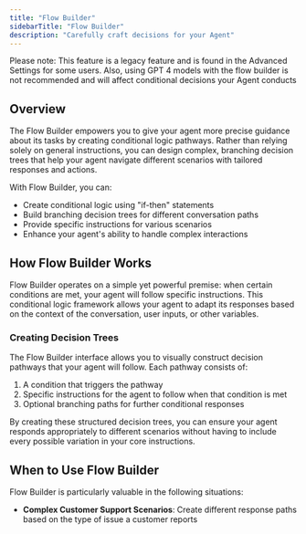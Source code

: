 ```yaml
---
title: "Flow Builder"
sidebarTitle: "Flow Builder"
description: "Carefully craft decisions for your Agent"
---
```


<Warning>Please note: This feature is a legacy feature and is found in the Advanced Settings for some users. Also, using GPT 4 models with the flow builder is not recommended and will affect conditional decisions your Agent conducts</Warning>



## Overview

The Flow Builder empowers you to give your agent more precise guidance about its tasks by creating conditional logic pathways. Rather than relying solely on general instructions, you can design complex, branching decision trees that help your agent navigate different scenarios with tailored responses and actions.

With Flow Builder, you can:

* Create conditional logic using "if-then" statements
* Build branching decision trees for different conversation paths
* Provide specific instructions for various scenarios
* Enhance your agent's ability to handle complex interactions

## How Flow Builder Works

Flow Builder operates on a simple yet powerful premise: when certain conditions are met, your agent will follow specific instructions. This conditional logic framework allows your agent to adapt its responses based on the context of the conversation, user inputs, or other variables.

### Creating Decision Trees

The Flow Builder interface allows you to visually construct decision pathways that your agent will follow. Each pathway consists of:

1. A condition that triggers the pathway
2. Specific instructions for the agent to follow when that condition is met
3. Optional branching paths for further conditional responses

By creating these structured decision trees, you can ensure your agent responds appropriately to different scenarios without having to include every possible variation in your core instructions.

## When to Use Flow Builder

Flow Builder is particularly valuable in the following situations:

* **Complex Customer Support Scenarios**: Create different response paths based on the type of issue a customer reports
